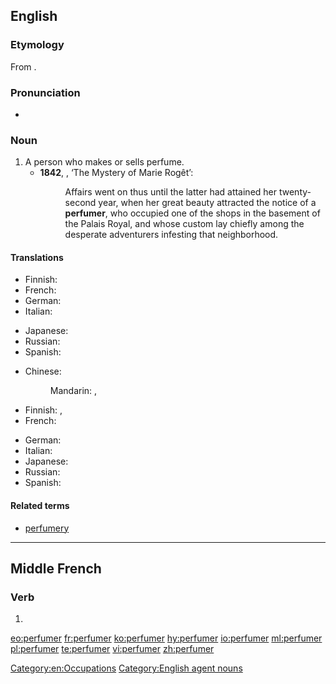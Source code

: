 ==English==

===Etymology===
From {{suffix|perfume|er|lang=en}}.

===Pronunciation===
*{{a|UK}} {{IPA|/pəˈfjuːmə/|/ˈpəːfjʊmə/|lang=en}}

===Noun===
{{en-noun}}

# A person who makes or sells perfume.
#*'''1842''', {{w|Edgar Allan Poe}}, ‘The Mystery of Marie Rogêt’:
#*:Affairs went on thus until the latter had attained her twenty-second year, when her great beauty attracted the notice of a '''perfumer''', who occupied one of the shops in the basement of the Palais Royal, and whose custom lay chiefly among the desperate adventurers infesting that neighborhood.

====Translations====
{{trans-top|person who makers or sells perfumes}}
* Finnish: {{t|fi|parfymisti}}
* French: {{t+|fr|parfumeur|m}}
* German: {{t+|de|Parfümeur|m}}
* Italian: {{t|it|profumiere|m}}
{{trans-mid}}
* Japanese: {{t|ja|パフューマー|tr=pafyūmā|sc=Jpan}}
* Russian: {{t+|ru|парфюмер|m|tr=parfjumér|sc=Cyrl}}
* Spanish: {{t+|es|perfumista|m}}
{{trans-bottom}}

{{trans-top|person who makes or sells perfume}}
* Chinese:
*: Mandarin: {{qualifier|manufacturer}} {{t|cmn|香水製造商|tr=xiāngshuǐ zhìzàoshāng|sc=Hani}}, {{qualifier|seller}} {{t|cmn|售香水者|tr=shòu xiāngshuǐ zhě|sc=Hani}}
* Finnish: {{t|fi|hajuvesimyyjä}}, {{t|fi|parfymisti}}
* French: {{t+|fr|parfumeur|m}}
{{trans-mid}}
* German: {{t+|de|Parfümeur|m}}
* Italian: {{t|it|profumiere|m}}
* Japanese: {{t|ja|パフューマー|tr=pafyūmā|sc=Jpan}}
* Russian: {{t+|ru|парфюмер|m|tr=parfjumér|sc=Cyrl}}
* Spanish: {{t+|es|perfumista|m}}
{{trans-bottom}}

====Related terms====
* [[perfumery]]

[[Category:en:Occupations]]
[[Category:English agent nouns]]

----

==Middle French==

===Verb===
{{head|frm|verb}}

# {{alternative form of|parfumer|lang=frm}}

[[eo:perfumer]]
[[fr:perfumer]]
[[ko:perfumer]]
[[hy:perfumer]]
[[io:perfumer]]
[[ml:perfumer]]
[[pl:perfumer]]
[[te:perfumer]]
[[vi:perfumer]]
[[zh:perfumer]]